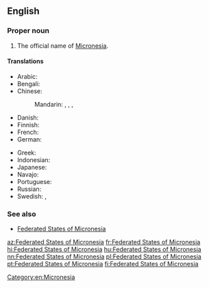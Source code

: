 ==English==

===Proper noun===
{{en-proper noun|head=[[federated|Federated]] [[state|States]] of [[Micronesia]]}}

# The official name of [[Micronesia]].

====Translations====
{{trans-top|official name of Micronesia}}
* Arabic: {{t|ar|ولايات ميكرونيسيا المتحدَة|f|p|tr=wilāyāt mīkrūnīziyyā l-muttaḥida}}
* Bengali: {{t|bn|মাইক্রোনেশিয়া যুক্তরাজ্য|sc=Beng}}
* Chinese:
*: Mandarin: {{t|cmn|密克羅尼西亞聯邦|sc=Hani}}, {{t|cmn|密克罗尼西亚联邦|tr=Mìkèluóníxīyǎ liánbāng|sc=Hani}}, {{t|cmn|米克羅尼西亞聯邦|sc=Hani}}, {{t|cmn|米克罗尼西亚联邦|tr=Mìkèluóníxīyǎ liánbāng|sc=Hani}}
* Danish: {{t+|da|Mikronesiens Forenede Stater|p}}
* Finnish: {{t+|fi|Mikronesian liittovaltio}}
* French: {{t+|fr|États fédérés de Micronésie|m-p}}
* German: {{t+|de|Föderierte Staaten von Mikronesien|m-p}}
{{trans-mid}}
* Greek: {{t|el|Ομόσπονδες Πολιτείες της Μικρονησίας|f-p|sc=Grek}}
* Indonesian: {{t+|id|Federasi Mikronesia}}
* Japanese: {{t|ja|ミクロネシア連邦|sc=Jpan|tr=Mikuronesia renpō}}
* Navajo: {{t|nv|Eʼeʼaahjí Tónteel bikáaʼgi Kéyah Yázhí dah Ndaaʼeełgo Ałhidadiidzooígíí}}
* Portuguese: {{t+|pt|Estados Federados da Micronésia|m-p}}
* Russian: {{t|ru|Федеративные Штаты Микронезии|m-p|tr=Federatívnyje Štáty Mikronɛ́zii|sc=Cyrl}}
* Swedish: {{t+|sv|Mikronesiens federerade stater}}, {{t+|sv|Mikronesiska federationen}}
{{trans-bottom}}

[[Category:en:Micronesia]]
===See also===
* [[w:Federated States of Micronesia|Federated States of Micronesia]]

[[az:Federated States of Micronesia]]
[[fr:Federated States of Micronesia]]
[[hi:Federated States of Micronesia]]
[[hu:Federated States of Micronesia]]
[[nn:Federated States of Micronesia]]
[[pl:Federated States of Micronesia]]
[[pt:Federated States of Micronesia]]
[[fi:Federated States of Micronesia]]